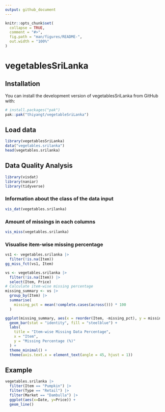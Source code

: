 ```yaml
---
output: github_document
---
```


<!-- README.md is generated from README.Rmd. Please edit that file -->

```r
knitr::opts_chunk$set(
  collapse = TRUE,
  comment = "#>",
  fig.path = "man/figures/README-",
  out.width = "100%"
)
```

# vegetablesSriLanka


## Installation

You can install the development version of vegetablesSriLanka from GitHub with:

``` r
# install.packages("pak")
pak::pak("thiyangt/vegetableSriLanka")
```

## Load data



```r
library(vegetablesSriLanka)
data("vegetables.srilanka")
head(vegetables.srilanka)
```
## Data Quality Analysis

```r
library(visdat)
library(naniar)
library(tidyverse)
```

### Information about the class of the data input

```r
vis_dat(vegetables.srilanka)
```

### Amount of missings in each columns

```r
vis_miss(vegetables.srilanka)
```

### Visualise item-wise missing percentage

```r
vs1 <- vegetables.srilanka |>
  filter(!is.na(Item)) 
gg_miss_fct(vs1, Item)
```

```r
vs <- vegetables.srilanka |>
  filter(!is.na(Item)) |>
  select(Item, Price)
# Calculate item-wise missing percentage
missing_summary <- vs |>
  group_by(Item) |>
  summarise(
    missing_pct = mean(!complete.cases(across())) * 100
  )

ggplot(missing_summary, aes(x = reorder(Item, -missing_pct), y = missing_pct)) +
  geom_bar(stat = "identity", fill = "steelblue") +
  labs(
    title = "Item-wise Missing Data Percentage",
    x = "Item",
    y = "Missing Percentage (%)"
  ) +
  theme_minimal() +
  theme(axis.text.x = element_text(angle = 45, hjust = 1))

```



## Example

```r
vegetables.srilanka |>
  filter(Item == "Pumpkin") |>
  filter(Type == "Retail") |>
  filter(Market == "Dambulla") |>
  ggplot(aes(x=Date, y=Price)) + 
  geom_line()
```
